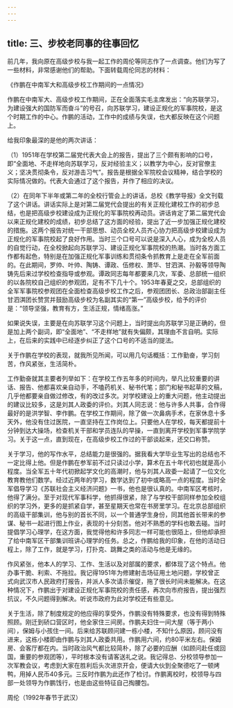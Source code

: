 ```yaml
---
---
---
```

title: 三、步校老同事的往事回忆
---




前几年，我向原在高级步校与我一起工作的周伦等同志作了一点调查。他们为写了一些材料，非常感谢他们的帮助。下面转载周伦同志的材料：

《作鹏在中南军大和高级步校工作期间的一点情况》

作鹏在中南军大、高级步校工作期间，正在全面落实毛主席发出：“向苏联学习，为建设强大的国防军而奋斗”的号召，向苏联学习，建设正规化的军事院校，是这个时期工作的中心。作鹏的活动，工作中的成绩与失误，也大都反映在这个问题上。

给我印象最深的是他的两次讲话：

（1）1951年在学校第二届党代表大会上的报告，提出了三个颇有影响的口号，即“全面地、不走样地向苏联学习，反对经验主义；以教学为中心，反对官僚主义；坚决贯彻条令，反对游击习气”。报告是根据全军院校会议精神，结合学校的实际情况做的。代表大会通过了这个报告，并作了相应的决议。

（2）在同年下半年或第二年的全校行管会上的讲话，总校《教学导报》全文刊载了这个讲话。讲话实际上是对第二届党代会提出的有关正规化建校工作的初步总结，也是把高级步校建设成为正规化的军事院校再动员。讲话肯定了第二届党代会以来正规化建校的成绩，初步总结了这方面的经验，提出了近一步加强正规化建校的措施。这两个报告对统一干部思想、动员全校人员齐心协力把高级步校建设成为正规化的军事院校起了良好作用。当时三个口号可以说是深入人心，成为全校人员的自觉行动，在全校掀起向苏联学习、建设正规化军事院校的热潮。当时各方面工作都有起色，特别是在加强正规化军事训练和贯彻条令抓教育上是走在全军前面的。在此期间，罗帅、叶帅、陶铸、谭政、伍修权、萧华、甘泗淇、孙毅等领导陶铸先后来过学校检查指导或参观。谭政同志每年都要来几次，军委、总部统一组织的以各院校自己组织的参观团，足有不下几十个。1953年春夏之交，总部组织的全军军事院校参观团在全面检查高级步校工作之后，参观团团长、总政治部副主任甘泗淇团长赞赏并鼓励高级步校为名副其实的“第一”高级步校，给予的评价是：“领导坚强，教育有方，生活正规，情绪高涨。”

如果说失误，主要是在向苏联学习这个问题上，当时提出向苏联学习是正确的，但是加上两个副词，即“全面地”、“不走样地”就有失偏颇，其理由不言自明。实际上，在后来的实践中已经逐步纠正了这个口号的不适当的提法。

关于作鹏在学校的表现，就我所见所闻，可以用几句话概括：工作勤奋，学习刻苦，作风紧张，生活简朴。

工作勤奋就其主要者列举如下：在学校工作五年多的时间内，举凡比较重要的讲话、报告、他都喜欢亲自动手，不嗑药机关、秘书代笔；部门和秘书起草的文稿，几乎他都要亲自做过修改，有的改过多次。对学校建设上的重大问题，他主动提出的建议比较多，这是刘其人政委的评价。刘其人同志说：他与许多人共事，合作得最好的是洪学智、李作鹏。在学校工作期间，除了做一次鼻病手术，在家休息十多天外，他没有住过医院，一直坚持在工作岗位上。只要他人在学校，每天都提前十分钟到达大操场，检查机关干部和学员连队的早操，一直到离开学校到军事学院学习。关于这一点，直到现在，在高级步校工作过的干部谈起来，还交口称赞。

关于学习，他的写作水平，总结能力是很强的。据我看大学毕业生写出的总结也不一定比得上他。但是作鹏在参军前不过只读过小学，算术在五十年代初也就是高小程度。当全军五十年代初掀起学文化的高潮时，他与刘其人政委一起请了一位文化教育教他们数学。经过近两年的学习，数学达到了初中或略高一点的程度。当时全军倡导学习《苏联社会主义经济问题》一书，他也是很认真的。中南军区考核时，他得了满分。至于对现代军事科学，他抓得很紧，除了与学校干部同样参加全校组织的学习外，更多的是抓紧自学，甚至星期天也常在书房里学习。在北京总部组织的高级干部集训，他与别的首长不同，以一个普通学生身份，同其他首长带来的参谋、秘书一起进行图上作业，表现的十分刻苦。他对不熟悉的学科也敢去碰。当时提倡学习心理学，在这方面，我觉得他和许多同志一样可能也很陌上，但他却承担了给中南军区干部集训班讲心理学的任务。总之，作鹏给我的印象，在他的活动日程上，除了工作，就是学习，打扑克、跳舞之类的活动与他是无缘的。

作风紧张，他本人的学习、工作、生活以及对部属的要求，都体现了这个特点。他办事干脆、利索、不拖拉。我记得1951年为修建射击场征用土地问题，学校曾正式向武汉市人民政府打报告，并派人多次请示催促，拖了很长时间未能解决。在这种情况下，作鹏出于对建设正规化军事院校的责任感，再次向市府报告，提出强烈抗议，不久问题得到解决。听说市政府为此对学校还有些意见。

关于生活，除了制度规定的他应得的享受外，作鹏没有特殊要求，也没有得到特殊照顾。刚迁到硚口营区时，他全家住三间房。作鹏夫妇住一间大屋（等于两小间），保姆与小孩住一间。后来给苏联顾问建一栋小楼，不知什么原因，顾问没有进来，这栋小楼即由作鹏与刘其人政委共用。作鹏用六间，约80平米左右。保姆房、会客厅都在内。当时政治风气都比较简朴，除了必要的应酬（如顾问赴任或回国，重要的参观团等），平时根本没有请客送礼之说。我记得总、分校领导参加一次军教会议，考虑到大家在胜利后头次进京开会，便请大伙到全聚德吃了一顿烤鸭，用掉人民币40多元。三反时作鹏为此还作了检讨。作鹏离校时，校领导与四部一处领导为作鹏饯行，也是由这些特征自己掏腰包。

周伦（1992年春节于武汉）
